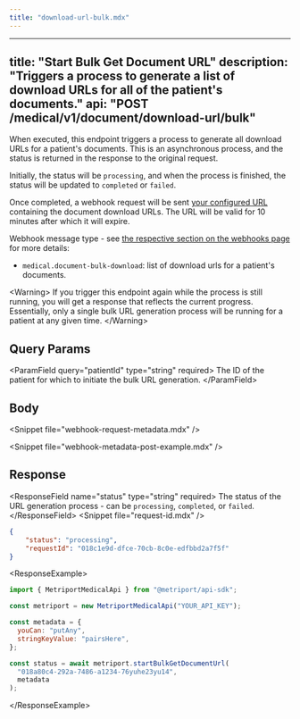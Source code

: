 ```yaml
---
title: "download-url-bulk.mdx"
---
```


---
title: "Start Bulk Get Document URL"
description: "Triggers a process to generate a list of download URLs for all of the patient's documents."
api: "POST /medical/v1/document/download-url/bulk"
---
When executed, this endpoint triggers a process to generate all download URLs for a patient's documents.
This is an asynchronous process, and the status is returned in the response to the original request.

Initially, the status will be `processing`, and when the process is finished, the status will be updated to
`completed` or `failed`.

Once completed, a webhook request will be sent [your configured URL](/home/api-reference/settings/post-settings)
containing the document download URLs. The URL will be valid for 10 minutes after which it will expire.

Webhook message type - see [the respective section on the webhooks page](/medical-api/more-info/webhooks#bulk-downloadable-url-generation)
for more details:

- `medical.document-bulk-download`: list of download urls for a patient's documents.

&lt;Warning&gt;
  If you trigger this endpoint again while the process is still running, you will get a response that reflects the current progress. Essentially, only a single bulk URL generation process will be running for a patient at any given time.
&lt;/Warning&gt;

## Query Params

&lt;ParamField query="patientId" type="string" required&gt;
  The ID of the patient for which to initiate the bulk URL generation.
&lt;/ParamField&gt;

## Body

&lt;Snippet file="webhook-request-metadata.mdx" /&gt;


&lt;Snippet file="webhook-metadata-post-example.mdx" /&gt;


## Response

&lt;ResponseField name="status" type="string" required&gt;
      The status of the URL generation process - can be `processing`, `completed`, or `failed`.
&lt;/ResponseField&gt;
&lt;Snippet file="request-id.mdx" /&gt;

```json
{
    "status": "processing",
    "requestId": "018c1e9d-dfce-70cb-8c0e-edfbbd2a7f5f"
}
```

&lt;ResponseExample&gt;
```javascript Metriport SDK
import { MetriportMedicalApi } from "@metriport/api-sdk";

const metriport = new MetriportMedicalApi("YOUR_API_KEY");

const metadata = {
  youCan: "putAny",
  stringKeyValue: "pairsHere",
};

const status = await metriport.startBulkGetDocumentUrl(
  "018a80c4-292a-7486-a1234-76yuhe23yu14",
  metadata
);

```
&lt;/ResponseExample&gt;